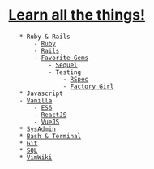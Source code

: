 = [[http://www.troll.me/images/x-all-the-things/learn-all-the-things.jpg|Learn all the things!]] =
	* Ruby & Rails
		- [[Ruby]]
		- [[Rails]]
		- [[Favorite Gems]]
			- [[Sequel]]
			- Testing
				- [[RSpec]]
				- [[Factory Girl]]
	* Javascript
    - [[Vanilla]]
		- [[ES6]]
		- [[ReactJS]]
		- [[VueJS]]
	* [[SysAdmin]]
	* [[Bash & Terminal]]
	* [[Git]]
	* [[SQL]]
	* [[VimWiki]]
